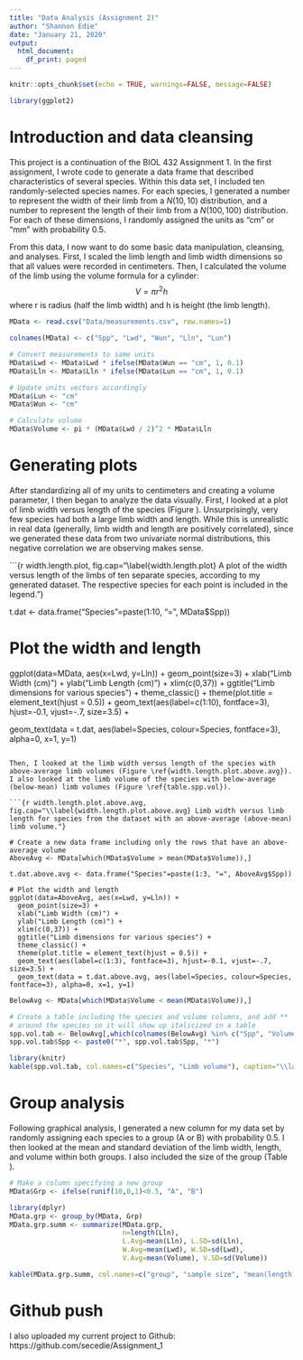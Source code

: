 ```yaml
---
title: "Data Analysis (Assignment 2)"
author: "Shannon Edie"
date: "January 21, 2020"
output:
  html_document:
    df_print: paged
---
```


```r

knitr::opts_chunk$set(echo = TRUE, warnings=FALSE, message=FALSE)

library(ggplot2)

```

# Introduction and data cleansing

This project is a continuation of the BIOL 432 Assignment 1. In the first assignment, I wrote code to generate a data frame that described characteristics of several species. Within this data set, I included ten randomly-selected species names. For each species, I generated a number to represent the width of their limb from a $N(10,10)$ distribution, and a number to represent the length of their limb from a $N(100,100)$ distribution. For each of these dimensions, I randomly assigned the units as "cm" or "mm" with probability 0.5. 

From this data, I now want to do some basic data manipulation, cleansing, and analyses. First, I scaled the limb length and limb width dimensions so that all values were recorded in centimeters. Then, I calculated the volume of the limb using the volume formula for a cylinder:
$$V=\pi r^2h$$
where r is radius (half the limb width) and h is height (the limb length).

```r

MData <- read.csv("Data/measurements.csv", row.names=1)

colnames(MData) <- c("Spp", "Lwd", "Wun", "Lln", "Lun")

# Convert measurements to same units
MData$Lwd <- MData$Lwd * ifelse(MData$Wun == "cm", 1, 0.1)
MData$Lln <- MData$Lln * ifelse(MData$Lun == "cm", 1, 0.1)

# Update units vectors accordingly
MData$Lun <- "cm"
MData$Wun <- "cm"

# Calculate volume
MData$Volume <- pi * (MData$Lwd / 2)^2 * MData$Lln

```

# Generating plots

After standardizing all of my units to centimeters and creating a volume parameter, I then began to analyze the data visually. First, I looked at a plot of limb width versus length of the species (Figure \ref{width.length.plot}). Unsurprisingly, very few species had both a large limb width and length. While this is unrealistic in real data (generally, limb width and length are positively correlated), since we generated these data from two univariate normal distributions, this negative correlation we are observing makes sense.

```{r width.length.plot, fig.cap="\\label{width.length.plot} A plot of the width versus length of the limbs of ten separate species, according to my generated dataset. The respective species for each point is included in the legend."}

t.dat <- data.frame("Species"=paste(1:10, "=", MData$Spp))

# Plot the width and length
ggplot(data=MData, aes(x=Lwd, y=Lln)) +
  geom_point(size=3) +
  xlab("Limb Width (cm)") +
  ylab("Limb Length (cm)") +
  xlim(c(0,37)) +
  ggtitle("Limb dimensions for various species") +
  theme_classic() +
  theme(plot.title = element_text(hjust = 0.5)) +
  geom_text(aes(label=c(1:10), fontface=3), hjust=-0.1, vjust=-.7, size=3.5) +
  
  geom_text(data = t.dat, aes(label=Species, colour=Species, fontface=3), alpha=0, x=1, y=1)



```

Then, I looked at the limb width versus length of the species with above-average limb volumes (Figure \ref{width.length.plot.above.avg}). I also looked at the limb volume of the species with below-average (below-mean) limb volumes (Figure \ref{table.spp.vol}). 

```{r width.length.plot.above.avg, fig.cap="\\label{width.length.plot.above.avg} Limb width versus limb length for species from the dataset with an above-average (above-mean) limb volume."}

# Create a new data frame including only the rows that have an above-average volume
AboveAvg <- MData[which(MData$Volume > mean(MData$Volume)),]

t.dat.above.avg <- data.frame("Species"=paste(1:3, "=", AboveAvg$Spp))

# Plot the width and length
ggplot(data=AboveAvg, aes(x=Lwd, y=Lln)) +
  geom_point(size=3) +
  xlab("Limb Width (cm)") +
  ylab("Limb Length (cm)") +
  xlim(c(0,37)) +
  ggtitle("Limb dimensions for various species") +
  theme_classic() +
  theme(plot.title = element_text(hjust = 0.5)) +
  geom_text(aes(label=c(1:3), fontface=3), hjust=-0.1, vjust=-.7, size=3.5) +
  geom_text(data = t.dat.above.avg, aes(label=Species, colour=Species, fontface=3), alpha=0, x=1, y=1)

```

```r

BelowAvg <- MData[which(MData$Volume < mean(MData$Volume)),]

# Create a table including the species and volume columns, and add ** 
# around the species so it will show up italicized in a table
spp.vol.tab <- BelowAvg[,which(colnames(BelowAvg) %in% c("Spp", "Volume"))] 
spp.vol.tab$Spp <- paste0("*", spp.vol.tab$Spp, "*")

library(knitr)
kable(spp.vol.tab, col.names=c("Species", "Limb volume"), caption="\\label{table.spp.vol} Limb volume for each species, calculated by using the limb width as radius and limb length as height in the formula for volume of a cylinder.", row.names=FALSE)

```

# Group analysis

Following graphical analysis, I generated a new column for my data set by randomly assigning each species to a group (A or B) with probability 0.5. I then looked at the mean and standard deviation of the limb width, length, and volume within both groups. I also included the size of the group (Table \ref{group.and.summarize}).


```r

# Make a column specifying a new group
MData$Grp <- ifelse(runif(10,0,1)<0.5, "A", "B")

library(dplyr)
MData.grp <- group_by(MData, Grp)
MData.grp.summ <- summarize(MData.grp,
                            n=length(Lln),
                            L.Avg=mean(Lln), L.SD=sd(Lln),
                            W.Avg=mean(Lwd), W.SD=sd(Lwd),
                            V.Avg=mean(Volume), V.SD=sd(Volume))

kable(MData.grp.summ, col.names=c("group", "sample size", "mean(length)", "sd(length)", "mean(width)", "sd(width)", "mean(volume)", "sd(volume)"), caption="\\label{group.and.summarize} Summary statistics for the limb length, width, and volume for ten species, grouped into two separate ficticious groups, A and B. sd() indicates the standard deviation of the respective dimension, whereas mean() indicates the mean for the respective dimension. Sample size indicates the number of species within each group.")

```

# Github push

I also uploaded my current project to Github: https://github.com/secedie/Assignment_1